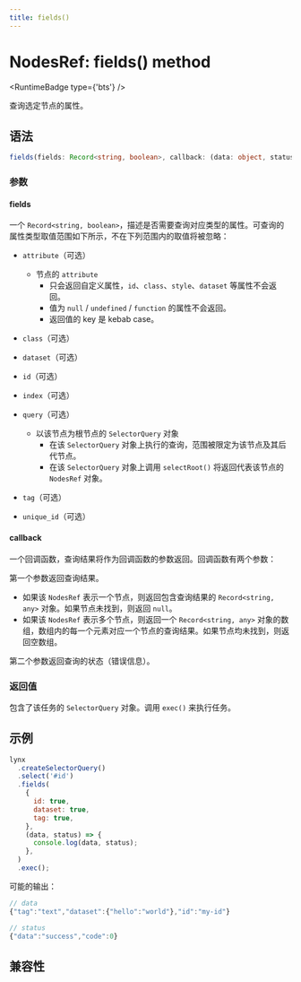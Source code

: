 ```yaml
---
title: fields()
---
```



# NodesRef: fields() method

<RuntimeBadge type={'bts'} />

查询选定节点的属性。

## 语法

```ts
fields(fields: Record<string, boolean>, callback: (data: object, status: object) => void): SelectorQuery;
```

### 参数

#### fields

一个 `Record<string, boolean>`，描述是否需要查询对应类型的属性。可查询的属性类型取值范围如下所示，不在下列范围内的取值将被忽略：

- `attribute`（可选）

  - 节点的 `attribute`
    - 只会返回自定义属性，`id`、`class`、`style`、`dataset` 等属性不会返回。
    - 值为 `null` / `undefined` / `function` 的属性不会返回。
    - 返回值的 key 是 kebab case。

- `class`（可选）

- `dataset`（可选）

- `id`（可选）

- `index`（可选）

- `query`（可选）

  - 以该节点为根节点的 `SelectorQuery` 对象
    - 在该 `SelectorQuery` 对象上执行的查询，范围被限定为该节点及其后代节点。
    - 在该 `SelectorQuery` 对象上调用 `selectRoot()` 将返回代表该节点的 `NodesRef` 对象。

- `tag`（可选）

- `unique_id`（可选）

#### callback

一个回调函数，查询结果将作为回调函数的参数返回。回调函数有两个参数：

第一个参数返回查询结果。

- 如果该 `NodesRef` 表示一个节点，则返回包含查询结果的 `Record<string, any>` 对象。如果节点未找到，则返回 `null`。
- 如果该 `NodesRef` 表示多个节点，则返回一个 `Record<string, any>` 对象的数组，数组内的每一个元素对应一个节点的查询结果。如果节点均未找到，则返回空数组。

第二个参数返回查询的状态（错误信息）。

### 返回值

包含了该任务的 `SelectorQuery` 对象。调用 `exec()` 来执行任务。

## 示例

```javascript
lynx
  .createSelectorQuery()
  .select('#id')
  .fields(
    {
      id: true,
      dataset: true,
      tag: true,
    },
    (data, status) => {
      console.log(data, status);
    },
  )
  .exec();
```

可能的输出：

```javascript
// data
{"tag":"text","dataset":{"hello":"world"},"id":"my-id"}

// status
{"data":"success","code":0}
```

## 兼容性


<LegacyCompatTable metadata="lynx-api/nodes-ref/fields" />
